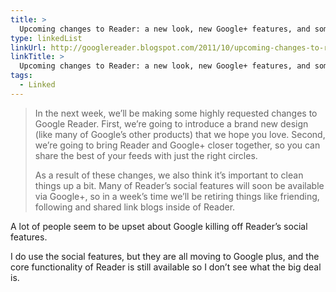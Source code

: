```yaml
---
title: >
  Upcoming changes to Reader: a new look, new Google+ features, and some clean-up
type: linkedList
linkUrl: http://googlereader.blogspot.com/2011/10/upcoming-changes-to-reader-new-look-new.html
linkTitle: >
  Upcoming changes to Reader: a new look, new Google+ features, and some clean-up
tags:
  - Linked
---
```


> In the next week, we’ll be making some highly requested changes to Google Reader. First, we’re going to introduce a brand new design (like many of Google’s other products) that we hope you love. Second, we’re going to bring Reader and Google+ closer together, so you can share the best of your feeds with just the right circles.
>
> As a result of these changes, we also think it’s important to clean things up a bit. Many of Reader’s social features will soon be available via Google+, so in a week’s time we’ll be retiring things like friending, following and shared link blogs inside of Reader.

A lot of people seem to be upset about Google killing off Reader’s social features.

I do use the social features, but they are all moving to Google plus, and the core functionality of Reader is still available so I don’t see what the big deal is.
